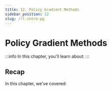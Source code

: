 ```yaml
---
title: 12. Policy Gradient Methods
sidebar_position: 12
slug: /rl-intro-pg
---
```


# Policy Gradient Methods

:::info
In this chapter, you'll learn about:
:::

## Recap

In this chapter, we've covered:

